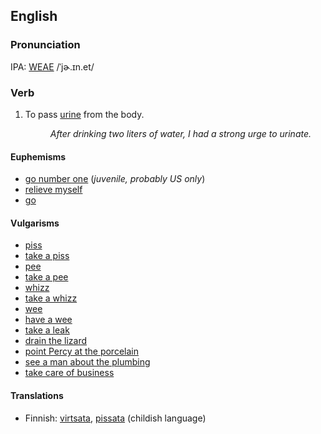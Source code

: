 == English ==

===Pronunciation===
IPA: [[WEAE]] /ˈjɚ.ɪn.et/

=== Verb ===

# To pass [[urine]] from the body.
#: ''After drinking two liters of water, I had a strong urge to urinate.''

==== Euphemisms ====

* [[go number one]] (''juvenile, probably US only'')
* [[relieve myself]]
* [[go]]

==== Vulgarisms ====

*[[piss]]
*[[take a piss]]
*[[pee]]
*[[take a pee]]
*[[whizz]]
*[[take a whizz]]
*[[wee]]
*[[have a wee]]
*[[take a leak]]
*[[drain the lizard]]
*[[point Percy at the porcelain]]
*[[see a man about the plumbing]]
*[[take care of business]]

==== Translations ====

*Finnish: [[virtsata]], [[pissata]] (childish language)